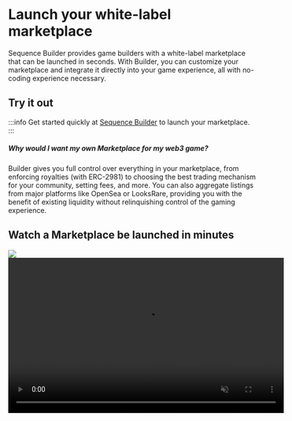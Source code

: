 # Launch your white-label marketplace

Sequence Builder provides game builders with a white-label marketplace that can be launched in seconds. With Builder, you can customize your marketplace and integrate it directly into your game experience, all with no-coding experience necessary.

## Try it out
:::info
Get started quickly at [Sequence Builder](https://sequence.build/) to launch your marketplace.
:::

##### Why would I want my own Marketplace for my web3 game?
Builder gives you full control over everything in your marketplace, from enforcing royalties (with ERC-2981) to
choosing the best trading mechanism for your community, setting fees, and more. 
You can also aggregate listings from major platforms like OpenSea or LooksRare, providing you with the benefit of existing liquidity without relinquishing control of the gaming experience.


## Watch a Marketplace be launched in minutes
<div class="video-container">
    <img class="preview-image" src="/img/builder/builder_marketplace_preview_video.png" />
    <video class="video-frame" width="560" height="315" controls muted src="/video/builder/07_Marketplace.mp4" type="video/mp4" />
</div>
